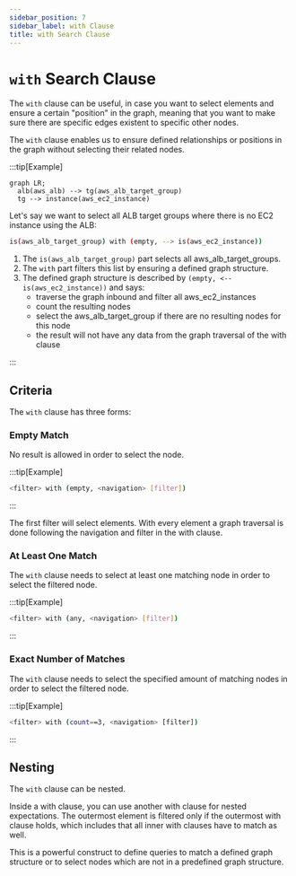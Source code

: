 ```yaml
---
sidebar_position: 7
sidebar_label: with Clause
title: with Search Clause
---
```


# `with` Search Clause

The `with` clause can be useful, in case you want to select elements and ensure a certain "position" in the graph, meaning that you want to make sure there are specific edges existent to specific other nodes.

The `with` clause enables us to ensure defined relationships or positions in the graph without selecting their related nodes.

:::tip[Example]

```mermaid
graph LR;
  alb(aws_alb) --> tg(aws_alb_target_group)
  tg --> instance(aws_ec2_instance)
```

Let's say we want to select all ALB target groups where there is no EC2 instance using the ALB:

```bash
is(aws_alb_target_group) with (empty, --> is(aws_ec2_instance))
```

1. The `is(aws_alb_target_group)` part selects all aws_alb_target_groups.
2. The `with` part filters this list by ensuring a defined graph structure.
3. The defined graph structure is described by `(empty, <-- is(aws_ec2_instance))` and says:
   - traverse the graph inbound and filter all aws_ec2_instances
   - count the resulting nodes
   - select the aws_alb_target_group if there are no resulting nodes for this node
   - the result will not have any data from the graph traversal of the with clause

:::

## Criteria

The `with` clause has three forms:

### Empty Match

No result is allowed in order to select the node.

:::tip[Example]

```bash
<filter> with (empty, <navigation> [filter])
```

:::

The first filter will select elements. With every element a graph traversal is done following the navigation and filter in the with clause.

### At Least One Match

The `with` clause needs to select at least one matching node in order to select the filtered node.

:::tip[Example]

```bash
<filter> with (any, <navigation> [filter])
```

:::

### Exact Number of Matches

The `with` clause needs to select the specified amount of matching nodes in order to select the filtered node.

:::tip[Example]

```bash
<filter> with (count==3, <navigation> [filter])
```

:::

## Nesting

The `with` clause can be nested.

Inside a with clause, you can use another with clause for nested expectations. The outermost element is filtered only if the outermost with clause holds, which includes that all inner with clauses have to match as well.

This is a powerful construct to define queries to match a defined graph structure or to select nodes which are not in a predefined graph structure.
